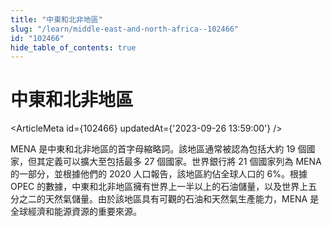 ```yaml
---
title: "中東和北非地區"
slug: "/learn/middle-east-and-north-africa--102466"
id: "102466"
hide_table_of_contents: true
---
```



# 中東和北非地區

<ArticleMeta id={102466} updatedAt={'2023-09-26 13:59:00'} />
<div className='border-solid border-b border-t-0 my-4 border-[var(--ifm-color-gray-300)]' />

MENA 是中東和北非地區的首字母縮略詞。該地區通常被認為包括大約 19 個國家，但其定義可以擴大至包括最多 27 個國家。世界銀行將 21 個國家列為 MENA 的一部分，並根據他們的 2020 人口報告，該地區約佔全球人口的 6%。根據 OPEC 的數據，中東和北非地區擁有世界上一半以上的石油儲量，以及世界上五分之二的天然氣儲量。由於該地區具有可觀的石油和天然氣生產能力，MENA 是全球經濟和能源資源的重要來源。

